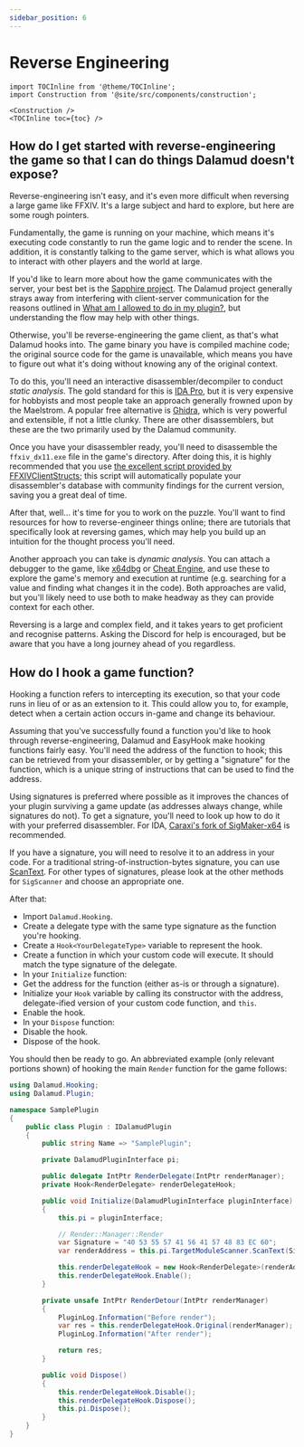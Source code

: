 ```yaml
---
sidebar_position: 6
---
```


# Reverse Engineering

```mdx-code-block
import TOCInline from '@theme/TOCInline';
import Construction from '@site/src/components/construction';

<Construction />
<TOCInline toc={toc} />
```

## How do I get started with reverse-engineering the game so that I can do things Dalamud doesn't expose?

Reverse-engineering isn't easy, and it's even more difficult when reversing a
large game like FFXIV. It's a large subject and hard to explore, but here are
some rough pointers.

Fundamentally, the game is running on your machine, which means it's executing
code constantly to run the game logic and to render the scene. In addition, it
is constantly talking to the game server, which is what allows you to interact
with other players and the world at large.

If you'd like to learn more about how the game communicates with the server,
your best bet is the
[Sapphire project](https://github.com/SapphireServer/Sapphire). The Dalamud
project generally strays away from interfering with client-server communication
for the reasons outlined in
[What am I allowed to do in my plugin?](#q-what-am-i-allowed-to-do-in-my-plugin),
but understanding the flow may help with other things.

Otherwise, you'll be reverse-engineering the game client, as that's what Dalamud
hooks into. The game binary you have is compiled machine code; the original
source code for the game is unavailable, which means you have to figure out what
it's doing without knowing any of the original context.

To do this, you'll need an interactive disassembler/decompiler to conduct
_static analysis_. The gold standard for this is
[IDA Pro](https://hex-rays.com/ida-pro/), but it is very expensive for hobbyists
and most people take an approach generally frowned upon by the Maelstrom. A
popular free alternative is [Ghidra](https://ghidra-sre.org/), which is very
powerful and extensible, if not a little clunky. There are other disassemblers,
but these are the two primarily used by the Dalamud community.

Once you have your disassembler ready, you'll need to disassemble the
`ffxiv_dx11.exe` file in the game's directory. After doing this, it is highly
recommended that you use
[the excellent script provided by FFXIVClientStructs](https://github.com/aers/FFXIVClientStructs/tree/main/ida);
this script will automatically populate your disassembler's database with
community findings for the current version, saving you a great deal of time.

After that, well... it's time for you to work on the puzzle. You'll want to find
resources for how to reverse-engineer things online; there are tutorials that
specifically look at reversing games, which may help you build up an intuition
for the thought process you'll need.

Another approach you can take is _dynamic analysis_. You can attach a debugger
to the game, like [x64dbg](https://x64dbg.com/) or
[Cheat Engine](https://www.cheatengine.org/), and use these to explore the
game's memory and execution at runtime (e.g. searching for a value and finding
what changes it in the code). Both approaches are valid, but you'll likely need
to use both to make headway as they can provide context for each other.

Reversing is a large and complex field, and it takes years to get proficient and
recognise patterns. Asking the Discord for help is encouraged, but be aware that
you have a long journey ahead of you regardless.

## How do I hook a game function?

Hooking a function refers to intercepting its execution, so that your code runs
in lieu of or as an extension to it. This could allow you to, for example,
detect when a certain action occurs in-game and change its behaviour.

Assuming that you've successfully found a function you'd like to hook through
reverse-engineering, Dalamud and EasyHook make hooking functions fairly easy.
You'll need the address of the function to hook; this can be retrieved from your
disassembler, or by getting a "signature" for the function, which is a unique
string of instructions that can be used to find the address.

Using signatures is preferred where possible as it improves the chances of your
plugin surviving a game update (as addresses always change, while signatures do
not). To get a signature, you'll need to look up how to do it with your
preferred disassembler. For IDA,
[Caraxi's fork of SigMaker-x64](https://github.com/Caraxi/SigMaker-x64) is
recommended.

If you have a signature, you will need to resolve it to an address in your code.
For a traditional string-of-instruction-bytes signature, you can use
[ScanText](https://goatcorp.github.io/Dalamud/api/Dalamud.Game.SigScanner.html#Dalamud_Game_SigScanner_ScanText_System_String_).
For other types of signatures, please look at the other methods for `SigScanner`
and choose an appropriate one.

After that:

- Import `Dalamud.Hooking`.
- Create a delegate type with the same type signature as the function you're
  hooking.
- Create a `Hook<YourDelegateType>` variable to represent the hook.
- Create a function in which your custom code will execute. It should match the
  type signature of the delegate.
- In your `Initialize` function:
- Get the address for the function (either as-is or through a signature).
- Initialize your `Hook` variable by calling its constructor with the address,
  delegate-ified version of your custom code function, and `this`.
- Enable the hook.
- In your `Dispose` function:
- Disable the hook.
- Dispose of the hook.

You should then be ready to go. An abbreviated example (only relevant portions
shown) of hooking the main `Render` function for the game follows:

```c#
using Dalamud.Hooking;
using Dalamud.Plugin;

namespace SamplePlugin
{
    public class Plugin : IDalamudPlugin
    {
        public string Name => "SamplePlugin";

        private DalamudPluginInterface pi;

        public delegate IntPtr RenderDelegate(IntPtr renderManager);
        private Hook<RenderDelegate> renderDelegateHook;

        public void Initialize(DalamudPluginInterface pluginInterface)
        {
            this.pi = pluginInterface;

            // Render::Manager::Render
            var Signature = "40 53 55 57 41 56 41 57 48 83 EC 60";
            var renderAddress = this.pi.TargetModuleScanner.ScanText(Signature);

            this.renderDelegateHook = new Hook<RenderDelegate>(renderAddress, this.RenderDetour);
            this.renderDelegateHook.Enable();
        }

        private unsafe IntPtr RenderDetour(IntPtr renderManager)
        {
            PluginLog.Information("Before render");
            var res = this.renderDelegateHook.Original(renderManager);
            PluginLog.Information("After render");

            return res;
        }

        public void Dispose()
        {
            this.renderDelegateHook.Disable();
            this.renderDelegateHook.Dispose();
            this.pi.Dispose();
        }
    }
}
```
